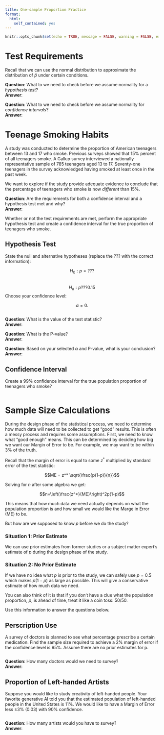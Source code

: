 ```yaml
---
title: One-sample Proportion Practice
format:
  html:
    self_contained: yes
---
```

```r
knitr::opts_chunk$set(echo = TRUE, message = FALSE, warning = FALSE, error = TRUE)
```


# Test Requirements

Recall that we can use the normal distribution to approximate the distribution of $\hat{p}$ under certain conditions.  

__Question__:  What to we need to check before we assume normality for a *hypothesis test*?  
__Answer__:  

__Question__:  What to we need to check before we assume normality for *confidence intervals*?  
__Answer__:  


# Teenage Smoking Habits

A study was conducted to determine the proportion of American teenagers between 13 and 17 who smoke. Previous surveys showed that 15% percent of all teenagers smoke. A Gallup survey interviewed a nationally representative sample of 785 teenagers aged 13 to 17. Seventy-one teenagers in the survey acknowledged having smoked at least once in the past week. 

We want to explore if the study provide adequate evidence to conclude that the percentage of teenagers who smoke is now *different* than 15%.

__Question__:  Are the requirements for both a confidence interval and a hypothesis test met and why?  
__Answer__:  


Whether or not the test requirements are met, perform the appropriate hypothesis test and create a confidence interval for the true proportion of teenagers who smoke.

## Hypothesis Test

State the null and alternative hypotheses (replace the ??? with the correct information):

$$H_0: p=???$$  
$$H_a: p???0.15$$
Choose your confidence level:

$$\alpha = 0.$$  

```r

```

__Question__:  What is the value of the test statistic?  
__Answer__:  

__Question__:  What is the P-value?  
__Answer__:  

__Question__:  Based on your selected $\alpha$ and P-value, what is your conclusion?  
__Answer__:  

## Confidence Interval

Create a 99\% confidence interval for the true population proportion of teenagers who smoke?  

```r

```


# Sample Size Calculations

During the design phase of the statistical process, we need to determine how much data will need to be collected to get "good" results.  This is often a messy process and requires some assumptions.  First, we need to know what "good enough" means.  This can be determined by deciding how big we want our Margin of Error to be.  For example, we may want to be within 3\% of the truth.  

Recall that the margin of error is equal to some $z^*$ multiplied by standard error of the test statistic:  

$$ME = z^* \sqrt{\frac{p(1-p)}{n}}$$  

Solving for $n$ after some algebra we get:  

$$n=\left(\frac{z^*}{ME}\right)^2p(1-p)$$  

This means that how much data we need actually depends on what the population proportion is and how small we would like the Marge in Error (ME) to be.  

But how are we supposed to know $p$ before we do the study?  

### Situation 1:  Prior Estimate

We can use prior estimates from former studies or a subject matter expert's estimate of $p$ during the design phase of the study.  

### Situation 2:  No Prior Estimate

If we have no idea what $p$ is prior to the study, we can safely use $p=0.5$ which makes $p(1-p)$ as large as possible.  This will give a conservative estimate of how much data we need.  

You can also think of it is that if you don't have a clue what the population proportion, $p$, is ahead of time, treat it like a coin toss:  50/50.  

Use this information to answer the questions below.  

## Perscription Use

A survey of doctors is planned to see what percentage prescribe a certain medication. Find the sample size required to achieve a 2% margin of error if the confidence level is 95%. Assume there are no prior estimates for p.

```r

```

__Question__:  How many doctors would we need to survey?   
__Answer__:  

## Proportion of Left-handed Artists

Suppose you would like to study creativity of left-handed people.  Your favorite generative AI told you that the estimated population of left-handed people in the United States is 11\%. We would like to have a Margin of Error less $\pm3\%$ (0.03) with 90\% confidence.  
 

```r

```

__Question__:  How many artists would you have to survey?  
__Answer__: 
